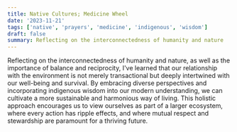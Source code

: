 ```yaml
---
title: Native Cultures; Medicine Wheel
date: '2023-11-21'
tags: ['native', 'prayers', 'medicine', 'indigenous', 'wisdom']
draft: false
summary: Reflecting on the interconnectedness of humanity and nature
---
```


Reflecting on the interconnectedness of humanity and nature, as well as the importance of balance and reciprocity, I've learned that our relationship with the environment is not merely transactional but deeply intertwined with our well-being and survival. By embracing diverse perspectives and incorporating indigenous wisdom into our modern understanding, we can cultivate a more sustainable and harmonious way of living. This holistic approach encourages us to view ourselves as part of a larger ecosystem, where every action has ripple effects, and where mutual respect and stewardship are paramount for a thriving future.
